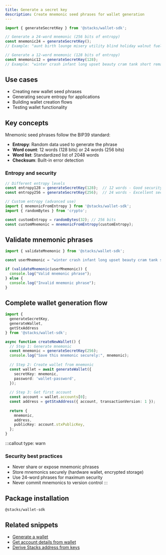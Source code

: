 ```yaml
---
title: Generate a secret key
description: Create mnemonic seed phrases for wallet generation
---
```


```typescript
import { generateSecretKey } from '@stacks/wallet-sdk';

// Generate a 24-word mnemonic (256 bits of entropy)
const mnemonic24 = generateSecretKey();
// Example: "aunt birth lounge misery utility blind holiday walnut fuel make gift parent gap picnic exact various express sphere family nerve oil drill engage youth"

// Generate a 12-word mnemonic (128 bits of entropy)
const mnemonic12 = generateSecretKey(128);
// Example: "winter crash infant long upset beauty cram tank short remain obtain sauce"
```

## Use cases

- Creating new wallet seed phrases
- Generating secure entropy for applications
- Building wallet creation flows
- Testing wallet functionality

## Key concepts

Mnemonic seed phrases follow the BIP39 standard:

- **Entropy**: Random data used to generate the phrase
- **Word count**: 12 words (128 bits) or 24 words (256 bits)
- **Word list**: Standardized list of 2048 words
- **Checksum**: Built-in error detection

### Entropy and security

```typescript
// Different entropy levels
const entropy128 = generateSecretKey(128);  // 12 words - Good security
const entropy256 = generateSecretKey(256);  // 24 words - Excellent security

// Custom entropy (advanced use)
import { mnemonicFromEntropy } from '@stacks/wallet-sdk';
import { randomBytes } from 'crypto';

const customEntropy = randomBytes(32); // 256 bits
const customMnemonic = mnemonicFromEntropy(customEntropy);
```

## Validate mnemonic phrases

```typescript
import { validateMnemonic } from '@stacks/wallet-sdk';

const userMnemonic = "winter crash infant long upset beauty cram tank short remain obtain sauce";

if (validateMnemonic(userMnemonic)) {
  console.log("Valid mnemonic phrase");
} else {
  console.log("Invalid mnemonic phrase");
}
```

## Complete wallet generation flow

```typescript
import { 
  generateSecretKey, 
  generateWallet,
  getStxAddress 
} from '@stacks/wallet-sdk';

async function createNewWallet() {
  // Step 1: Generate mnemonic
  const mnemonic = generateSecretKey(256);
  console.log("Save this mnemonic securely:", mnemonic);
  
  // Step 2: Create wallet from mnemonic
  const wallet = await generateWallet({
    secretKey: mnemonic,
    password: 'wallet-password',
  });
  
  // Step 3: Get first account
  const account = wallet.accounts[0];
  const address = getStxAddress({ account, transactionVersion: 1 });
  
  return {
    mnemonic,
    address,
    publicKey: account.stxPublicKey,
  };
}
```



:::callout
type: warn
### Security best practices
- Never share or expose mnemonic phrases
- Store mnemonics securely (hardware wallet, encrypted storage)
- Use 24-word phrases for maximum security
- Never commit mnemonics to version control
:::

## Package installation

```package-install
@stacks/wallet-sdk
```

## Related snippets

- [Generate a wallet](/resources/snippets/generate-a-wallet)
- [Get account details from wallet](/resources/snippets/get-account-details-from-wallet)
- [Derive Stacks address from keys](/resources/snippets/derive-stacks-address-from-keys)